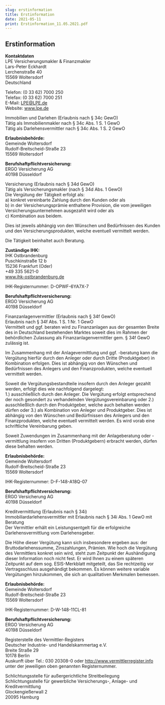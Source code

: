 ```yaml
---
slug: erstinformation
title: Erstinformation
date: 2021-05-11
print: Erstinformation_11.05.2021.pdf
---
```


## Erstinformation

**Kontaktdaten**<br/>
LPE Versicherungsmakler & Finanzmakler<br/>
Lars-Peter Eckhardt<br/>
Lerchenstraße 40<br/>
15569 Woltersdorf<br/>
Deutschland<br/>

Telefon: (0 33 62) 7000 250<br/>
Telefax: (0 33 62) 7000 251<br/>
E-Mail: LPE@LPE.de<br/>
Website: www.lpe.de

Immobilien und Darlehen (Erlaubnis nach § 34c GewO)<br/>
Tätig als Immobilienmakler nach § 34c Abs. 1 S. 1 GewO<br/>
Tätig als Darlehensvermittler nach § 34c Abs. 1 S. 2 GewO<br/>

**Erlaubnisbehörde:**<br/>
Gemeinde Woltersdorf<br/>
Rudolf-Breitscheid-Straße 23<br/>
15569 Woltersdorf

**Berufshaftpflichtversicherung:**<br/>
ERGO Versicherung AG<br/>
40198 Düsseldorf

Versicherung (Erlaubnis nach § 34d GewO)<br/>
Tätig als Versicherungsmakler (nach § 34d Abs. 1 GewO)<br/>
Die Vergütung der Tätigkeit erfolgt als:<br/>
a) konkret vereinbarte Zahlung durch den Kunden oder als<br/>
b) in der Versicherungsprämie enthaltene Provision, die vom jeweiligen Versicherungsunternehmen ausgezahlt wird oder als<br/>
c) Kombination aus beidem.<br/>

Dies ist jeweils abhängig von den Wünschen und Bedürfnissen des Kunden und den Versicherungsprodukten, welche eventuell vermittelt werden.<br/>

Die Tätigkeit beinhaltet auch Beratung.<br/>

**Zuständige IHK:**<br/>
IHK Ostbrandenburg<br/>
Puschkinstraße 12 b<br/>
15236 Frankfurt (Oder)<br/>
+49 335 5621-0<br/>
www.ihk-ostbrandenburg.de

IHK-Registernummer: D-OPWF-6YA7X-7

**Berufshaftpflichtversicherung:**<br/>
ERGO Versicherung AG<br/>
40198 Düsseldorf

Finanzanlagenvermittler (Erlaubnis nach § 34f GewO)<br/>
Erlaubnis nach § 34f Abs. 1 S. 1 Nr. 1 GewO<br/>
Vermittelt und ggf. beraten wird zu Finanzanlagen aus der gesamten Breite des in Deutschland bestehenden Marktes soweit dies im Rahmen der behördlichen Zulassung als Finanzanlagenvermittler gem. § 34f GewO zulässig ist.

Im Zusammenhang mit der Anlagevermittlung und ggf. -beratung kann die Vergütung hierfür durch den Anleger oder durch Dritte (Produktgeber) in Kombination erfolgen. Dies ist abhängig von den Wünschen und Bedürfnissen des Anlegers und den Finanzprodukten, welche eventuell vermittelt werden.

Soweit die Vergütungsbestandteile insofern durch den Anleger gezahlt werden, erfolgt dies wie nachfolgend dargelegt:<br/>
1.) ausschließlich durch den Anleger. Die Vergütung erfolgt entsprechend der noch gesondert zu verhandelnden Vergütungsvereinbarung oder 2.) ausschließlich durch den Produktgeber, welche auch behalten werden dürfen oder 3.) als Kombination von Anleger und Produktgeber. Dies ist abhängig von den Wünschen und Bedürfnissen des Anlegers und den Finanzprodukten, welche eventuell vermittelt werden. Es wird vorab eine schriftliche Vereinbarung geben.<br/>

Soweit Zuwendungen im Zusammenhang mit der Anlageberatung oder -vermittlung insofern von Dritten (Produktgebern) erbracht werden, dürfen diese behalten werden.<br/>

**Erlaubnisbehörde:**<br/>
Gemeinde Woltersdorf<br/>
Rudolf-Breitscheid-Straße 23<br/>
15569 Woltersdorf

IHK-Registernummer: D-F-148-A18Q-07

**Berufshaftpflichtversicherung:**<br/>
ERGO Versicherung AG<br/>
40198 Düsseldorf

Kreditvermittlung (Erlaubnis nach § 34i)<br/>
Immobiliardarlehensvermittler mit Erlaubnis nach § 34i Abs. 1 GewO mit Beratung<br/>
Der Vermittler erhält ein Leistungsentgelt für die erfolgreiche Darlehensvermittlung vom Darlehensgeber.

Die Höhe dieser Vergütung kann sich insbesondere ergeben aus: der Bruttodarlehenssumme, Zinszahlungen, Prämien. Wie hoch die Vergütung des Vermittlers konkret sein wird, steht zum Zeitpunkt der Aushändigung dieser Information noch nicht fest. Er wird Ihnen zu einem späteren Zeitpunkt auf dem sog. ESIS-Merkblatt mitgeteilt, das Sie rechtzeitig vor Vertragsschluss ausgehändigt bekommen. Es können weitere variable Vergütungen hinzukommen, die sich an qualitativen Merkmalen bemessen.

**Erlaubnisbehörde:**<br/>
Gemeinde Woltersdorf<br/>
Rudolf-Breitscheid-Straße 23<br/>
15569 Woltersdorf

IHK-Registernummer: D-W-148-11CL-81

**Berufshaftpflichtversicherung:**<br/>
ERGO Versicherung AG<br/>
40198 Düsseldorf

Registerstelle des Vermittler-Registers<br/>
Deutscher Industrie- und Handelskammertag e.V.<br/>
Breite Straße 29<br/>
10178 Berlin<br/>
Auskunft über Tel.: 030 20308-0 oder http://www.vermittlerregister.info unter der jeweiligen oben genannten Registernummer.

Schlichtungsstelle für außergerichtliche Streitbeilegung<br/>
Schlichtungsstelle für gewerbliche Versicherungs-, Anlage- und Kreditvermittlung<br/>
Glockengießerwall 2<br/>
20095 Hamburg

